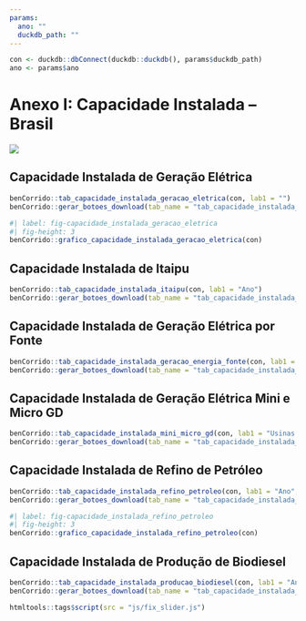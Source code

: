 ```yaml
---
params:
  ano: ""
  duckdb_path: ""
---
```


```r
con <- duckdb::dbConnect(duckdb::duckdb(), params$duckdb_path)
ano <- params$ano
```

# Anexo I: Capacidade Instalada – Brasil {-}

![](../img/capas/imagem_cap_anexo.png)

## Capacidade Instalada de Geração Elétrica

```r
benCorrido::tab_capacidade_instalada_geracao_eletrica(con, lab1 = "")
benCorrido::gerar_botoes_download(tab_name = "tab_capacidade_instalada_geracao_eletrica")
```

```r
#| label: fig-capacidade_instalada_geracao_eletrica
#| fig-height: 3
benCorrido::grafico_capacidade_instalada_geracao_eletrica(con)
```

## Capacidade Instalada de Itaipu

```r
benCorrido::tab_capacidade_instalada_itaipu(con, lab1 = "Ano")
benCorrido::gerar_botoes_download(tab_name = "tab_capacidade_instalada_itaipu", matriz = FALSE, position = "start")
```


## Capacidade Instalada de Geração Elétrica por Fonte

```r
benCorrido::tab_capacidade_instalada_geracao_energia_fonte(con, lab1 = "Usinas em Operação")
benCorrido::gerar_botoes_download(tab_name = "tab_capacidade_instalada_geracao_energia_fonte")
```


## Capacidade Instalada de Geração Elétrica Mini e Micro GD

```r
benCorrido::tab_capacidade_instalada_mini_micro_gd(con, lab1 = "Usinas em Operação")
benCorrido::gerar_botoes_download(tab_name = "tab_capacidade_instalada_mini_micro_gd")
```

## Capacidade Instalada de Refino de Petróleo

```r
benCorrido::tab_capacidade_instalada_refino_petroleo(con, lab1 = "Ano", lab2 = "m³/dia")
benCorrido::gerar_botoes_download(tab_name = "tab_capacidade_instalada_refino_petroleo", matriz = FALSE, position = "start")
```

```r
#| label: fig-capacidade_instalada_refino_petroleo
#| fig-height: 3
benCorrido::grafico_capacidade_instalada_refino_petroleo(con)
```

## Capacidade Instalada de Produção de Biodiesel

```r
benCorrido::tab_capacidade_instalada_producao_biodiesel(con, lab1 = "Ano", lab2 = "b/dia")
benCorrido::gerar_botoes_download(tab_name = "tab_capacidade_instalada_producao_biodiesel", matriz = FALSE, position = "start")
```




```r
htmltools::tags$script(src = "js/fix_slider.js")
```